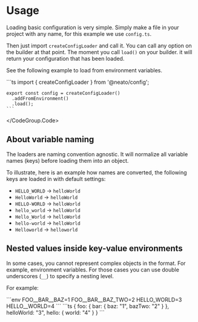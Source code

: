 
# Usage

Loading basic configuration is very simple.
Simply make a file in your project with any name, for this example we use `config.ts`.

Then just import `createConfigLoader` and call it. You can call any option on the builder at that point. The moment you call `load()` on your builder. it will return your configuration that has been loaded.

See the following example to load from environment variables.

<CodeGroup>
  <CodeGroup.Code title="config.ts">
    ```ts
    import { createConfigLoader } from '@neato/config';

    export const config = createConfigLoader()
      .addFromEnvironment()
      .load();
    ```
  </CodeGroup.Code>
</CodeGroup>

## About variable naming

The loaders are naming convention agnostic. It will normalize all variable names (keys) before loading them into an object.

To illustrate, here is an example how names are converted, the following keys are loaded in with default settings:
 - `HELLO_WORLD` -> `helloWorld`
 - `HelloWorld` -> `helloWorld`
 - `HELLO-WORLD` -> `helloWorld`
 - `hello_world` -> `helloWorld`
 - `Hello_World` -> `helloWorld`
 - `hello-world` -> `helloWorld`
 - `Helloworld` -> `helloworld`

## Nested values inside key-value environments

In some cases, you cannot represent complex objects in the format. For example, environment variables.
For those cases you can use double underscores (`__`) to specify a nesting level.

For example:

<CodeGroup>
  <CodeGroup.Code title="environment">
    ```env
    FOO__BAR__BAZ=1
    FOO__BAR__BAZ_TWO=2
    HELLO_WORLD=3
    HELLO__WORLD=4
    ```
  </CodeGroup.Code>
  <CodeGroup.Code title="result">
    ```ts
    {
      foo: {
        bar: {
          baz: "1",
          bazTwo: "2"
        }
      },
      helloWorld: "3",
      hello: {
        world: "4"
      }
    }
    ```
  </CodeGroup.Code>
</CodeGroup>
